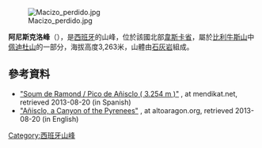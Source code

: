 [[Image:Macizo_perdido.jpg|right]]

{{Coord|42|40|14|N|0|2|30|E|display=title}}

'''阿尼斯克洛峰'''（{{lang-es|Pico Soum de Ramond}}），是[[西班牙|西班牙]]的山峰，位於該國北部[[韋斯卡省|韋斯卡省]]，屬於[[比利牛斯山|比利牛斯山]]中[[佩迪杜山|佩迪杜山]]的一部分，海拔高度3,263米，山體由[[石灰岩|石灰岩]]組成。

==參考資料==
* [http://www.mendikat.net/monte.php?numero=148es "Soum de Ramond / Pico de Añisclo ( 3.254 m )"] {{Wayback|url=http://www.mendikat.net/monte.php?numero=148es |date=20150315144227 }}, at mendikat.net, retrieved 2013-08-20 (in Spanish)
* [http://articulos.altoaragon.org/i_osca54.htm "Añisclo, a Canyon of the Pyrenees"] {{Wayback|url=http://articulos.altoaragon.org/i_osca54.htm |date=20121125064400 }}, at altoaragon.org, retrieved 2013-08-20 (in English)

{{Spain-geo-stub}}
[[Category:西班牙山峰|Category:西班牙山峰]]